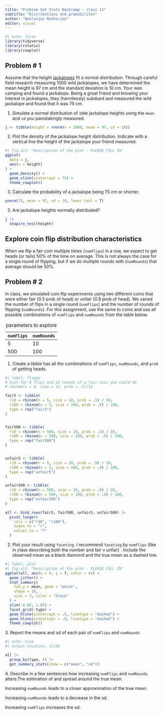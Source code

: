 ```yaml
---
title: "Problem Set Stats Bootcamp - class 11"
subtitle: "Distributions and probabilites"
author: "Neelanjan Mukherjee"
editor: visual
---
```


```r
#| echo: false
library(tidyverse)
library(rstatix)
library(cowplot)
```

## Problem \# 1

Assume that the height [jackalopes](https://www.youtube.com/watch?v=VkUi4qdZStQ) fit a normal distribution. Through careful field research measuring 1000 wild jackalopes, we have determined the mean height is 97 cm and the standard deviation is 10 cm. Your was camping and found a jackalope. Being a great friend and knowing your interest in jackalopes, they (harmlessly) subdued and measured the wild jackalope and found that it was 75 cm.

1.  Simulate a normal distribution of `1000` jackalope heights using the `mean` and `sd` you painstakingly measured.

```r
j <- tibble(height = rnorm(n = 1000, mean = 97, sd = 10))
```

2.  Plot the density of the jackalope height distribution. Indicate with a vertical line the height of the jackalope your friend measured.

```r
#| fig.alt: "Description of the plot - PLEASE FILL IN"
ggplot(
  data = j,
  aes(x = height)
) +
  geom_density() +
  geom_vline(xintercept = 75) +
  theme_cowplot()
```

3.  Calculate the probability of a jackalope being 75 cm or shorter.

```r
pnorm(75, mean = 97, sd = 10, lower.tail = T)
```

3.  Are jackalope heights normally distributed?

```r
j |>
  shapiro_test(height)
```

## Explore coin flip distribution characteristics

When we flip a fair coin multiple times (`numFlips`) in a row, we expect to get heads (or tails) 50% of the time on average. This is not always the case for a single round of flipping, but if we do multiple rounds with (`numRounds`) that average should be 50%.

## Problem \# 2

In class, we simulated coin flip experiments using two different coins that were either fair (0.5 prob of head) or unfair (0.9 prob of head). We varied the number of flips in a single round (`numFlips`) and the number of rounds of flipping (`numRounds`). For this assignment, use the same to coins and use all possible combinations of `numFlips` and `numRounds` from the table below.

| `numFlips` | `numRounds` |
|------------|-------------|
| 5          | 10          |
| 500        | 100         |

: parameters to explore

1.  Create a tibble has all the combinations of `numFlips`, `numRounds`, and `prob` of getting heads.

```r
#| label: flippy
# hint for 8 flips and 12 rounds of a fair coin you could do
# rbinom(n = 8, size = 12, prob = .5)/12

fair5 <- tibble(
  r10 = rbinom(n = 5, size = 10, prob = .5) / 10,
  r100 = rbinom(n = 5, size = 100, prob = .5) / 100,
  type = rep("fair5")
)


fair500 <- tibble(
  r10 = rbinom(n = 500, size = 10, prob = .5) / 10,
  r100 = rbinom(n = 500, size = 100, prob = .5) / 100,
  type = rep("fair500")
)


unfair5 <- tibble(
  r10 = rbinom(n = 5, size = 10, prob = .9) / 10,
  r100 = rbinom(n = 5, size = 100, prob = .9) / 100,
  type = rep("unfair5")
)

unfair500 <- tibble(
  r10 = rbinom(n = 500, size = 10, prob = .9) / 10,
  r100 = rbinom(n = 500, size = 100, prob = .9) / 100,
  type = rep("unfair500")
)

all <- bind_rows(fair5, fair500, unfair5, unfair500) |>
  pivot_longer(
    cols = c("r10", "r100"),
    names_to = "r",
    values_to = "f"
  )
```

2.  Plot your result using `faceting`. I recommend `faceting` by `numFlips` (like in class describing both the number and fair v unfair) . Include the observed mean as a black diamond and the true mean as a dashed line.

```r
#| label: plot
#| fig.alt: "Description of the plot - PLEASE FILL IN"
ggplot(all, aes(x = r, y = f, color = r)) +
  geom_jitter() +
  stat_summary(
    fun.y = mean, geom = "point",
    shape = 18,
    size = 3, color = "black"
  ) +
  ylim(-0.05, 1.05) +
  facet_grid(~type) +
  geom_hline(yintercept = .5, linetype = "dashed") +
  geom_hline(yintercept = .9, linetype = "dashed") +
  theme_cowplot()
```

3\. Report the means and sd of each pair of `numFlips` and `numRounds`

```r
#| echo: true
#| output-location: slide

all |>
  group_by(type, r) |>
  get_summary_stats(show = c("mean", "sd"))
```

4\. Describe in a few sentences how increasing `numFlips` and `numRounds` alters:The estimation of and spread around the true mean.

Increasing `numRounds` leads to a closer approximation of the true mean.

Increasing `numRounds` leads to a decrease in the sd.

Increasing `numFlips` increases the sd.
